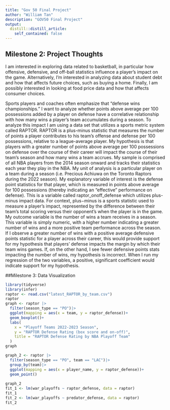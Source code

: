 ```yaml
---
title: "Gov 50 Final Project"
author: "William Tan"
description: "GOV50 Final Project"
output:
  distill::distill_article:
    self_contained: false
---
```




## Milestone 2: Project Thoughts

I am interested in exploring data related to basketball, in particular how offensive, defensive, and off-ball statistics influence a player's impact on the game. Alternatively, I'm interested in analyzing data about student debt and how that affects future choices, such as buying a home. Finally, I am possibly interested in looking at food price data and how that affects consumer choices.

Sports players and coaches often emphasize that “defense wins championships.” I want to analyze whether points above average per 100 possessions added by a player on defense have a correlative relationship with how many wins a player’s team accumulates during a season. To analyze this impact I am using a data set that utilizes a sports metric system called RAPTOR. RAPTOR is a plus-minus statistic that measures the number of points a player contributes to his team’s offense and defense per 100 possessions, relative to a league-average player. My hypothesis is that players with a greater number of points above average per 100 possessions on defense over the course of their career will impact the course of their team’s season and how many wins a team accrues. My sample is comprised of all NBA players from the 2014 season onward and tracks their statistics each year they play in the NBA. My unit of analysis is a particular player on a team during a season (i.e. Precious Achiuwa on the Toronto Raptors during the 2022 season). My explanatory variable of interest is the defense point statistics for that player, which is measured in points above average for 100 possessions (thereby indicating an “effective” performance on defense). This is a variable called raptor_onoff_defense which utilizes plus-minus impact data. For context, plus−minus is a sports statistic used to measure a player's impact, represented by the difference between their team's total scoring versus their opponent's when the player is in the game. My outcome variable is the number of wins a team receives in a season. This variable is simply numeric, with a higher number indicating a greater number of wins and a more positive team performance across the season. If I observe a greater number of wins with a positive average defensive points statistic for a player across their career, this would provide support for my hypothesis that players’ defense impacts the margin by which their team wins games. If, on the other hand, I see fewer defensive points stats impacting the number of wins, my hypothesis is incorrect. When I run my regression of the two variables, a positive, significant coefficient would indicate support for my hypothesis.

##Milestone 3: Data Visualization

```r
library(tidyverse)
library(infer)
raptor <- read.csv("latest_RAPTOR_by_team.csv")
raptor
graph <- raptor |>
  filter(season_type == "PO")|>
  ggplot(mapping = aes(x = team, y = raptor_defense))+
  geom_boxplot()+
  labs(
    x = "Playoff Teams 2022-2023 Season",
    y = "RAPTOR Defense Rating (box score and on-off)",
    title = "RAPTOR Defense Rating by NBA Playoff Team"
  )
graph

graph_2 <- raptor |>
  filter(season_type == "PO", team == "LAC")|>
  group_by(team)|>
  ggplot(mapping = aes(x = player_name, y = raptor_defense))+
  geom_point()
  
graph_2
fit_1 <- lm(war_playoffs ~ raptor_defense, data = raptor)
fit_1
fit_2 <- lm(war_playoffs ~ predator_defense, data = raptor)
fit_2


```

